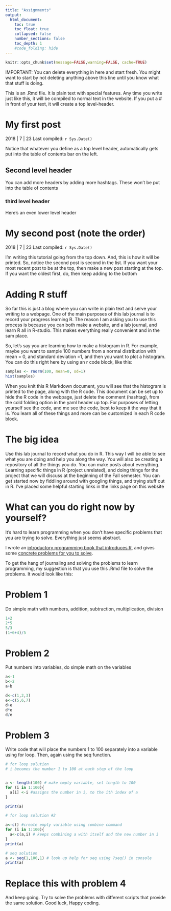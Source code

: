 ```yaml
---
title: "Assignments"
output:
  html_document:
    toc: true
    toc_float: true
    collapsed: false
    number_sections: false
    toc_depth: 1
    #code_folding: hide
---
```


```r
knitr::opts_chunk$set(message=FALSE,warning=FALSE, cache=TRUE)
```

IMPORTANT: You can delete everything in here and start fresh. You might want to start by not deleting anything above this line until you know what that stuff is doing.


This is an .Rmd file. It is plain text with special features. Any time you write just like this, it will be compiled to normal text in the website. If you put a \# in front of your text, it will create a top level-header.

# My first post

2018 | 7 | 23 Last compiled: `r Sys.Date()`

Notice that whatever you define as a top level header, automatically gets put into the table of contents bar on the left. 

## Second level header

You can add more headers by adding more hashtags. These won't be put into the table of contents

### third level header

Here's an even lower level header

# My second post (note the order)

2018 | 7 | 23 Last compiled: `r Sys.Date()`

I'm writing this tutorial going from the top down. And, this is how it will be printed. So, notice the second post is second in the list. If you want your most recent post to be at the top, then make a new post starting at the top. If you want the oldest first, do, then keep adding to the bottom

# Adding R stuff

So far this is just a blog where you can write in plain text and serve your writing to a webpage. One of the main purposes of this lab journal is to record your progress learning R. The reason I am asking you to use this process is because you can both make a website, and a lab journal, and learn R all in R-studio. This makes everything really convenient and in the sam place. 

So, let's say you are learning how to make a histogram in R. For example, maybe you want to sample 100 numbers from a normal distribution with mean = 0, and standard deviation =1, and then you want to plot a histogram. You can do this right here by using an r code block, like this:

```r
samples <- rnorm(100, mean=0, sd=1)
hist(samples)
```

When you knit this R Markdown document, you will see that the histogram is printed to the page, along with the R code. This document can be set up to hide the R code in the webpage, just delete the comment (hashtag), from the cold folding option in the yaml header up top. For purposes of letting yourself see the code, and me see the code, best to keep it the way that it is. You learn all of these things and more can be customized in each R code block.

# The big idea

Use this lab journal to record what you do in R. This way I will be able to see what you are doing and help you along the way. You will also be creating a repository of all the things you do. You can make posts about everything. Learning specific things in R (project unrelated), and doing things for the project that we will discuss at the beginning of the Fall semester. You can get started now by fiddling around with googling things, and trying stuff out in R. I've placed some helpful starting links in the links page on this website

# What can you do right now by yourself?

It's hard to learn programming when you don't have specific problems that you are trying to solve. Everything just seems abstract.

I wrote an [introductory programming book that introduces R](https://crumplab.github.io/programmingforpsych/), and gives some [concrete problems for you to solve](https://crumplab.github.io/programmingforpsych/programming-challenges-i-learning-the-fundamentals.html). 

To get the hang of journaling and solving the problems to learn programming, my suggestion is that you use this .Rmd file to solve the problems. It would look like this:

# Problem 1

Do simple math with numbers, addition, subtraction, multiplication, division

```r
1+2
2*5
5/3
(1+6+4)/5

```

# Problem 2

Put numbers into variables, do simple math on the variables

```r
a<-1
b<-2
a+b

d<-c(1,2,3)
e<-c(5,6,7)
d+e
d*e
d/e

```

# Problem 3

Write code that will place the numbers 1 to 100 separately into a variable using for loop. Then, again using the seq function.

```r
# for loop solution
# i becomes the number 1 to 100 at each step of the loop


a <- length(100) # make empty variable, set length to 100
for (i in 1:100){
  a[i] <-i #assigns the number in i, to the ith index of a
}

print(a)

# for loop solution #2

a<-c() #create empty variable using combine command
for (i in 1:100){
  a<-c(a,i) # keeps combining a with itself and the new number in i
}
print(a)

# seq solution
a <- seq(1,100,1) # look up help for seq using ?seq() in console
print(a)

```

# Replace this with problem 4

And keep going. Try to solve the problems with different scripts that provide the same solution. Good luck, Happy coding.
